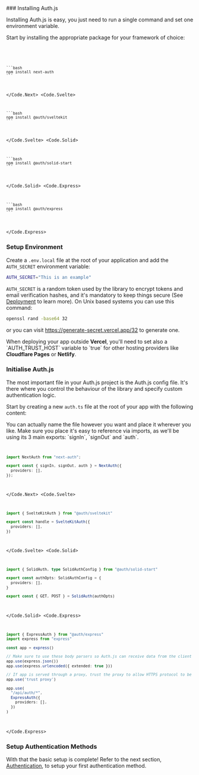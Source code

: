 
<Steps>
### Installing Auth.js

Installing Auth.js is easy, you just need to run a single command and set one environment variable.

Start by installing the appropriate package for your framework of choice:

<Code>
  <Code.Next>
    
    ```bash
    npm install next-auth
    ```

  </Code.Next>
  <Code.Svelte>
  
    ```bash
    npm install @auth/sveltekit
    ```
  </Code.Svelte>
  <Code.Solid>
  
    ```bash
    npm install @auth/solid-start
    ```
  
  </Code.Solid>
  <Code.Express>
  
    ```bash
    npm install @auth/express
    ```
  
  </Code.Express>
</Code>

### Setup Environment

Create a `.env.local` file at the root of your application and add the `AUTH_SECRET` environment variable:

```bash filename=".env.local"
AUTH_SECRET="This is an example"
```

`AUTH_SECRET` is a random token used by the library to encrypt tokens and email verification hashes, and it's mandatory to keep things secure (See [Deployment](/overview/deployment) to learn more). On Unix based systems you can use this command:

```bash
openssl rand -base64 32
```

or you can visit https://generate-secret.vercel.app/32 to generate one.

<Callout type="warning">
  When deploying your app outside <strong>Vercel</strong>, you'll need to set
  also a `AUTH_TRUST_HOST` variable to `true` for other hosting providers like
  <strong>Cloudflare Pages</strong> or <strong>Netlify</strong>.
</Callout>

### Initialise Auth.js

The most important file in your Auth.js project is the Auth.js config file. It's there where you control the behaviour of the library and specify custom authentication logic.

Start by creating a new `auth.ts` file at the root of your app with the following content:

<Callout type="info">
  You can actually name the file however you want and place it wherever you
  like. Make sure you place it's easy to reference via imports, as we'll be
  using its 3 main exports: `signIn`, `signOut` and `auth`.
</Callout>

<Code>
  <Code.Next>

```ts filename="./auth.ts"
import NextAuth from "next-auth";

export const { signIn, signOut, auth } = NextAuth({
  providers: [],
});
```

  </Code.Next>
  <Code.Svelte>

```ts filename="./src/hooks.server.ts"
import { SvelteKitAuth } from "@auth/sveltekit"

export const handle = SvelteKitAuth({
  providers: [],
})
```

  </Code.Svelte>
  <Code.Solid>

```ts filename="./routes/api/auth/[...solidauth].ts"
import { SolidAuth, type SolidAuthConfig } from "@auth/solid-start"

export const authOpts: SolidAuthConfig = {
  providers: [],
}

export const { GET, POST } = SolidAuth(authOpts)
```

  </Code.Solid>
  <Code.Express>

```ts filename="./src/routes/auth.route.ts"
import { ExpressAuth } from "@auth/express"
import express from "express"

const app = express()

// Make sure to use these body parsers so Auth.js can receive data from the client
app.use(express.json())
app.use(express.urlencoded({ extended: true }))

// If app is served through a proxy, trust the proxy to allow HTTPS protocol to be detected
app.use('trust proxy')

app.use(
  "/api/auth/*",
  ExpressAuth({
    providers: [],
  })
)
```

  </Code.Express>
</Code>

### Setup Authentication Methods

With that the basic setup is complete! Refer to the next section, [Authentication](/overview/authentication), to setup your first authentication method.

</Steps>
